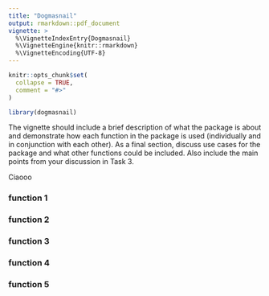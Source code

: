 ```yaml
---
title: "Dogmasnail"
output: rmarkdown::pdf_document
vignette: >
  %\VignetteIndexEntry{Dogmasnail}
  %\VignetteEngine{knitr::rmarkdown}
  %\VignetteEncoding{UTF-8}
---
```


```r
knitr::opts_chunk$set(
  collapse = TRUE,
  comment = "#>"
)
```

```r
library(dogmasnail)
```

The vignette should include a brief description of what the package is about and demonstrate how each function in the package is used (individually and in conjunction with each other). As a final section, discuss use cases for the package and what other functions could be included. Also include the main points from your discussion in Task 3.

Ciaooo

### function 1


### function 2


### function 3


### function 4


### function 5





